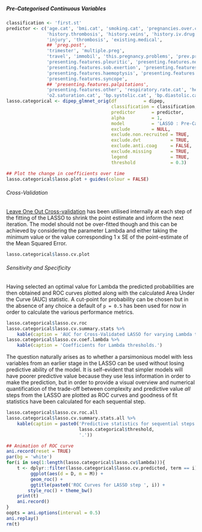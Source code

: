##### Pre-Categorised Continuous Variables

```r
classification <- 'first.st'
predictor <- c('age.cat', 'bmi.cat', 'smoking.cat', 'pregnancies.over.cat', 'pregnancies.under.cat',
               'history.thrombosis', 'history.veins', 'history.iv.drug', 'thrombo', 'cesarean',
               'injury', 'thrombosis', 'existing.medical',
               ## 'preg.post',
               'trimester', 'multiple.preg',
               'travel', 'immobil', 'this.pregnancy.problems', 'prev.preg.problem',
               'presenting.features.pleuritic', 'presenting.features.non.pleuritic',
               'presenting.features.sob.exertion', 'presenting.features.sob.rest',
               'presenting.features.haemoptysis', 'presenting.features.cough',
               'presenting.features.syncope',
               ## 'presenting.features.palpitations',
               'presenting.features.other', 'respiratory.rate.cat', 'heart.rate.cat',
               'o2.saturation.cat', 'bp.systolic.cat', 'bp.diastolic.cat', 'ecg.cat', 'xray.cat')
lasso.categorical <- dipep_glmnet_orig(df          = dipep,
                                       classification = classification,
                                       predictor      = predictor,
                                       alpha          = 1,
                                       model          = 'LASSO : Pre-Categorised Variables',
                                       exclude        = NULL,
                                       exclude.non.recruited = TRUE,
                                       exclude.dvt           = TRUE,
                                       exclude.anti.coag     = FALSE,
                                       exclude.missing       = TRUE,
                                       legend                = TRUE,
                                       threshold             = 0.3)

```



```r
## Plot the change in coefficients over time
lasso.categorical$lasso.plot + guides(colour = FALSE)

```

###### Cross-Validation

[Leave One Out Cross-validation](https://en.wikipedia.org/wiki/Cross-validation_(statistics)#Leave-one-out_cross-validation) has been utilised internally at each step of the fitting of the LASSO to shrink the point estimate and inform the next iteration.  The model should not be over-fitted though and this can be achieved by considering the parameter Lambda and either taking the minimum value or the value corresponding 1 x SE of the point-estimate of the Mean Squared Error.

<!--- Partial explanation at http://stats.stackexchange.com/questions/77546/how-to-interpret-glmnet --->

```r
lasso.categorical$lasso.cv.plot

```

###### Sensitivity and Specificity

Having selected an optimal value for Lambda the predicted probabilities are then obtained and ROC curves plotted along with the calculated Area Under the Curve (AUC) statistic.  A cut-point for probability can be chosen but in the absence of any choice a default of `p = 0.5` has been used for now in order to calculate the various performance metrics.

```r
lasso.categorical$lasso.cv.roc
lasso.categorical$lasso.cv.summary.stats %>%
    kable(caption = 'AUC for Cross-Validated LASSO for varying Lambda thresholds.')
lasso.categorical$lasso.cv.coef.lambda %>%
    kable(caption = 'Coefficients for Lambda thresholds.')

```

The question naturally arises as to whether a parsimonious model with less variables from an earlier stage in the LASSO can be used without losing predictive ability of the model.  It is self-evident that simpler models will have poorer predictive value because they use less information in order to make the prediction, but in order to provide a visual overview and numerical quantification of the trade-off between complexity and predictive value *all* steps from the LASSO are plotted as ROC curves and goodness of fit statistics have been calculated for each sequential step.


```r
lasso.categorical$lasso.cv.roc.all
lasso.categorical$lasso.cv.summary.stats.all %>%
    kable(caption = paste0('Predictive statistics for sequential steps of LASSO using a cut-point of p = ',
                           lasso.categorical$threshold,
                           '.'))

```

```r
## Animation of ROC curve
ani.record(reset = TRUE)
par(bg = 'white')
for(i in seq(1:length(lasso.categorical$lasso.cv$lambda))){
    t <- dplyr::filter(lasso.categorical$lasso.cv.predicted, term == i) %>%
         ggplot(aes(d = D, m = M)) +
         geom_roc() +
         ggtitle(paste0('ROC Curves for LASSO step ', i)) +
        style_roc() + theme_bw()
    print(t)
    ani.record()
}
oopts = ani.options(interval = 0.5)
ani.replay()
rm(t)

```
